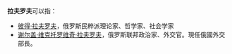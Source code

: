 '''拉夫罗夫'''可以指：
*[[彼得·拉夫罗夫|彼得·拉夫罗夫]]，俄罗斯民粹派理论家、哲学家、社会学家
*[[谢尔盖·维克托罗维奇·拉夫罗夫|谢尔盖·维克托罗维奇·拉夫罗夫]]，俄罗斯联邦政治家、外交官。現任俄國外交部長。

{{Disambiguation|cat=四字人名消歧义}}